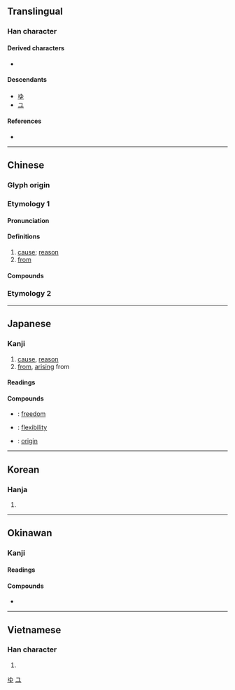 {{also|田|甲|申|甶|甴|曱|𤰔|油}}
{{character info}}
==Translingual==
{{stroke order|strokes=5}}

===Han character===
{{Han char|rn=102|rad=田|as=00|sn=5|four=50600|canj=LW|ids=⿻日丨,⿻囗十}}

====Derived characters====
* {{l|mul|[[㐕]] [[𠃦]] [[𤰔]] [[㕀]] [[㽕]] [[伷]] [[甹]] [[𠔍]] [[𫔼]] [[㣙]] [[㹨]] [[妯]] [[宙]] [[届]] [[岫]] [[峀]] [[庙]] [[廸]] [[怞]] [[抽]] [[油]] [[畁]] [[邮]] [[𠰬]] [[𠱋]] [[𡊡]] [[𡘊]] [[𡛽]] [[𡱋]] [[𢂎]] [[𢍁]] [[𩧨]] [[𭘋]] [[𭘌]] [[峀]] [[冑]] [[柚]] [[牰]] [[胄]] [[轴]] [[迪]] [[𠔔]] [[𤤧]] [[𤰰]] [[𤱁]] [[𤱉]] [[𫆚]] [[𬏁]] [[㾄]] [[䄂]] [[秞]] [[铀]] [[𤱤]] [[𤽙]] [[𥑤]] [[𥥉]] [[𧙏]] [[𬔈]] [[䌷]] [[笛]] [[粙]] [[紬]] [[舳]] [[苖]] [[蚰]] [[袖]] [[𤉓]] [[𤉕]] [[𦥪]] [[𧆭]] [[𬱖]] [[䛆]] [[䜬]] [[軸]] [[釉]] [[𧲹]] [[𧻉]] [[鈾]] [[鲉]] [[𢆟]] [[𤲣]] [[𫔞]] [[𢆟]] [[䩜]] [[頔]] [[𩊄]] [[𬰹]] [[駎]] [[𠟳]] [[𤰋]] [[𤳃]] [[𪳫]] [[𪽝]] [[𫘼]] [[𬏌]] [[𮏬]] [[鮋]] [[𡳧]] [[𤳐]] [[𩿬]] [[𬏕]] [[鼬]] [[𤳨]] [[𫠘]] [[𤳷]] [[𤳸]] [[𧈕]]}}

====Descendants====
* [[ゆ]]
* [[ユ]]

====References====
* {{Han ref|kx=0757.010|dkj=21724|dj=1167.020|hdz=42524.020|uh=7531|ud=30001|bh=A5D1|bd=42449}}

[[Category:Han characters from which hiragana were derived|ゆ]]
[[Category:Han characters from which katakana were derived|ユ]]

----

==Chinese==
{{zh-forms}}

===Glyph origin===
{{Han etym}}

===Etymology 1===
{{rfe|zh|Related to [[遊]]?}}

====Pronunciation====
{{zh-pron
|m=yóu
|m-s=
|c=jau4
|c-t=
|g=
|h=pfs=yù
|j=iou1
|mb=iǔ
|md=iù
|mn=iû
|mn-t=iu5
|w=3hhieu
|x=
|mc=y
|oc=y
|ma=y
|cat=n,prep
}}

====Definitions====
{{zh-hanzi}}

# [[cause]]; [[reason]]
# [[from]]

====Compounds====
{{zh-der|居仁由義|咎由自取|不由人|婚姻自由|學術自由|俯仰由人|威福由己|出版自由|不由|任天由命|不由自主|任由|夷由|不由分說|原由|意見自由|情由|公海自由|奚由|不因不由|何由|妖由人興|不由得|兵不由將|小大由之|居住自由|宗教自由|尋由頭兒|妨害自由|來由|事由|因由|四大自由|人身自由|不由的|事由兒|故故由兒|由衷之言|由淺入深|由人|由中|由由|率由舊章|無由|所由|病由口入|摘由|禍福由人|祝由科|由竇尚書|由中之言|由櫱|犯由|由此|由性|由頭|由衷感激|由衷|由是|由旬|由於|由博返約|由不得|新聞自由|理由書|率由舊則|由跋|易知由單|理由|沒來由|根由|由來|案由|言不由衷|自由球|自由公債|自由港|自由能|聽天由命|自由|經由|自由詩|行不由徑|自由權|自由經濟|許由棄瓢|自由自在|緣由|自由心證|自由市場|自由體操|自由城|自由刑|蹤由|自由鬥士|言不由中|言論自由|身不由主|鬼胡由|鬼狐由|遷徙自由|自由報業|自由戀愛|自由中國|許由洗耳|自由畫|笑罵由他|自由市|頭由|自由稅率|自由意志|通訊自由|自由車|著甚來由|自由主義|身不由己|自由日|自由職業|自由競爭|自由裁量|自由詞組|著作自由|自由電子|自由泳|自由業|自由放任|自由世界|由紀|由得}}

===Etymology 2===
{{zh-see|甴|v}}

{{zh-cat|Elementary}}

----

==Japanese==

===Kanji===
{{ja-kanji|grade=3|rs=田00}}

# [[cause]], [[reason]]
# [[from]], [[arising]] from

====Readings====
{{ja-readings
|goon=ゆ
|kanon=ゆう<いう
|kanyoon=ゆい
|kun=よし-, よ-る, よ-り
}}

====Compounds====
* {{ja-r|自由|じゆう}}: [[freedom]]
* {{ja-r|自由度|じゆうど}}: [[flexibility]]
* {{ja-r|由来|ゆらい}}: [[origin]]

----

==Korean==

===Hanja===
{{ko-hanja|[[말미암다|말미암을]]|유}}

# {{hanja form of|유|[[cause]]; [[reason]]}}

----

==Okinawan==

===Kanji===
{{ryu-kanji}}

====Readings====
{{ryu-readings
|on=ゆー
|kun=
}}

====Compounds====
* {{ryu-r|自%由|じ%ゆー}}

----

==Vietnamese==

===Han character===
{{vi-readings|reading=do, dô, ro,  yêu, sân|rs=田00}}

# {{rfdef|vi|sort=田00}}